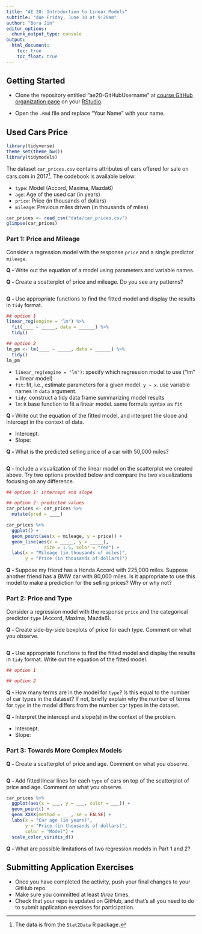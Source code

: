 ```yaml
---
title: "AE 20: Introduction to Linear Models"
subtitle: "due Friday, June 10 at 9:29am"
author: "Bora Jin"
editor_options:
  chunk_output_type: console
output: 
  html_document: 
    toc: true
    toc_float: true
---
```


## Getting Started 

- Clone the repository entitled "ae20-GitHubUsername" at [course GitHub organization page](https://github.com/sta199-summer22) on your [RStudio](https://cmgr.oit.duke.edu/containers).

- Open the `.Rmd` file and replace "Your Name" with your name. 

## Used Cars Price 

```r
library(tidyverse)
theme_set(theme_bw())
library(tidymodels)
```

The dataset `car_prices.csv` contains attributes of cars offered for sale on 
cars.com in 2017^[The data is from the `Stat2Data` R package.]. The codebook is 
available below:

- `type`: Model (Accord, Maxima, Mazda6)
- `age`: Age of the used car (in years)
- `price`: Price (in thousands of dollars)
- `mileage`: Previous miles driven (in thousands of miles)

```r
car_prices <- read_csv("data/car_prices.csv")
glimpse(car_prices)
```

### Part 1: Price and Mileage

Consider a regression model with the response `price` and a single predictor `mileage`. 

**Q - ** Write out the equation of a model using parameters and variable names. 

**Q - ** Create a scatterplot of price and mileage. Do you see any patterns?

```r

```

**Q - ** Use appropriate functions to find the fitted model and display the results in `tidy` format. 

```r
## option 1
linear_reg(engine = "lm") %>% 
  fit(____ ~ _____, data = ______) %>% 
  tidy()

## option 2
lm_pm <- lm(____ ~ _____, data = ______) %>% 
  tidy()
lm_pm
```

- `linear_reg(engine = "lm")`: specify which regression model to use ("lm" = linear model) 
- `fit`: fit, i.e., estimate parameters for a given model. `y ~ x`. use variable names in `data` argument. 
- `tidy`: construct a tidy data frame summarizing model results 
- `lm`: `R` base function to fit a linear model. same formula syntax as `fit`

**Q - ** Write out the equation of the fitted model, and interpret the slope and 
intercept in the context of data. 

- Intercept: 
- Slope: 

**Q - ** What is the predicted selling price of a car with 50,000 miles?

```r

```

**Q - ** Include a visualization of the linear model on the scatterplot we created above. 
Try two options provided below and compare the two visualizations focusing on any difference. 

```r
## option 1: intercept and slope

## option 2: predicted values
car_prices <- car_prices %>% 
  mutate(pred = ____)

car_prices %>% 
  ggplot() + 
  geom_point(aes(x = mileage, y = price)) +
  geom_line(aes(x = _____, y = _____), 
              size = 1.5, color = "red") + 
  labs(x = "Mileage (in thousands of miles)", 
       y = "Price (in thousands of dollars)")
```


**Q - ** Suppose my friend has a Honda Accord with 225,000 miles. 
Suppose another friend has a BMW car with 80,000 miles. Is it appropriate 
to use this model to make a prediction for the selling prices? Why or why not?

### Part 2: Price and Type

Consider a regression model with the response `price` and the categorical predictor `type` (Accord, Maxima, Mazda6).

**Q - ** Create side-by-side boxplots of price for each type. Comment on what you observe.

```r
```

**Q - ** Use appropriate functions to find the fitted model and display the results in `tidy` format. 
Write out the equation of the fitted model.

```r
## option 1

## option 2

```


**Q - ** How many terms are in the model for `type`? Is this equal to the number 
of car types in the dataset? If not, briefly explain why the number of terms for 
`type` in the model differs from the number car types in the dataset.

**Q - ** Interpret the intercept and slope(s) in the context of the problem.

- Intercept: 
- Slope: 

### Part 3: Towards More Complex Models 

**Q - ** Create a scatterplot of price and age. Comment on what you observe. 

```r

```

**Q - ** Add fitted linear lines for each `type` of cars on top of the scatterplot of price and age.
Comment on what you observe. 

```r
car_prices %>% 
  ggplot(aes(x = ___, y = ___, color = ___)) + 
  geom_point() +
  geom_XXXX(method = ___, se = FALSE) + 
  labs(x = "Car age (in years)", 
       y = "Price (in thousands of dollars)", 
       color = "Model") +
  scale_color_viridis_d()
```

**Q - ** What are possible limitations of two regression models in Part 1 and 2?

## Submitting Application Exercises

- Once you have completed the activity, push your final changes to your GitHub repo. 
- Make sure you committed at least *three* times. 
- Check that your repo is updated on GitHub, and that’s all you need to do to submit application exercises for participation.

